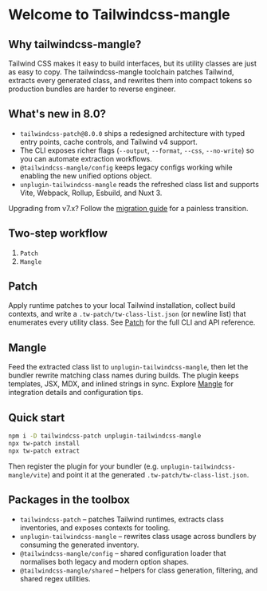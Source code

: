 
# Welcome to Tailwindcss-mangle

## Why tailwindcss-mangle?

Tailwind CSS makes it easy to build interfaces, but its utility classes are just as easy to copy. The tailwindcss-mangle toolchain patches Tailwind, extracts every generated class, and rewrites them into compact tokens so production bundles are harder to reverse engineer.

## What's new in 8.0?

- `tailwindcss-patch@8.0.0` ships a redesigned architecture with typed entry points, cache controls, and Tailwind v4 support.
- The CLI exposes richer flags (`--output`, `--format`, `--css`, `--no-write`) so you can automate extraction workflows.
- `@tailwindcss-mangle/config` keeps legacy configs working while enabling the new unified options object.
- `unplugin-tailwindcss-mangle` reads the refreshed class list and supports Vite, Webpack, Rollup, Esbuild, and Nuxt 3.

<Callout type="info">
Upgrading from v7.x? Follow the <a href="https://github.com/icebreaker/tailwindcss-mangle/blob/main/packages/tailwindcss-patch/MIGRATION.md" target="_blank" rel="noreferrer">migration guide</a> for a painless transition.
</Callout>

## Two-step workflow

1. `Patch`
2. `Mangle`

## Patch

Apply runtime patches to your local Tailwind installation, collect build contexts, and write a `.tw-patch/tw-class-list.json` (or newline list) that enumerates every utility class. See [Patch](./patch) for the full CLI and API reference.

## Mangle

Feed the extracted class list to `unplugin-tailwindcss-mangle`, then let the bundler rewrite matching class names during builds. The plugin keeps templates, JSX, MDX, and inlined strings in sync. Explore [Mangle](./mangle) for integration details and configuration tips.

## Quick start

```sh npm2yarn
npm i -D tailwindcss-patch unplugin-tailwindcss-mangle
npx tw-patch install
npx tw-patch extract
```

Then register the plugin for your bundler (e.g. `unplugin-tailwindcss-mangle/vite`) and point it at the generated `.tw-patch/tw-class-list.json`.

## Packages in the toolbox

- `tailwindcss-patch` – patches Tailwind runtimes, extracts class inventories, and exposes contexts for tooling.
- `unplugin-tailwindcss-mangle` – rewrites class usage across bundlers by consuming the generated inventory.
- `@tailwindcss-mangle/config` – shared configuration loader that normalises both legacy and modern option shapes.
- `@tailwindcss-mangle/shared` – helpers for class generation, filtering, and shared regex utilities.
